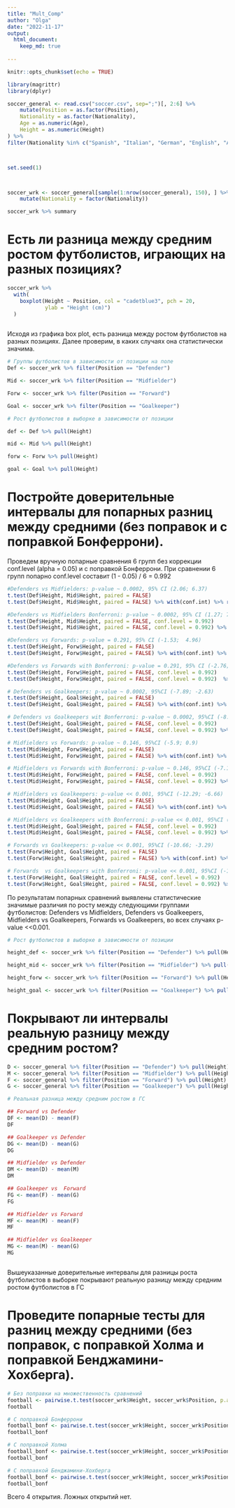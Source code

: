 ```yaml
---
title: "Mult_Comp"
author: "Olga"
date: "2022-11-17"
output: 
  html_document:
    keep_md: true
    
---
```


```r
knitr::opts_chunk$set(echo = TRUE)
```

```r
library(magrittr)
library(dplyr)
```



```r
soccer_general <- read.csv("soccer.csv", sep=";")[, 2:6] %>% 
    mutate(Position = as.factor(Position), 
    Nationality = as.factor(Nationality), 
    Age = as.numeric(Age), 
    Height = as.numeric(Height)
) %>% 
filter(Nationality %in% c("Spanish", "Italian", "German", "English", "Argentinian")) 



set.seed(1) 



soccer_wrk <- soccer_general[sample(1:nrow(soccer_general), 150), ] %>% 
    mutate(Nationality = factor(Nationality))

soccer_wrk %>% summary
```


# Есть ли разница между средним ростом футболистов, играющих на разных позициях?


```r
soccer_wrk %>%
  with(
    boxplot(Height ~ Position, col = "cadetblue3", pch = 20,
            ylab = "Height (cm)")
  )
  
```
Исходя из графика box plot, есть разница между ростом футболистов на разных позициях. Далее проверим, в каких случаях она статистически значима.

```r
# Группы футболистов в зависимости от позиции на поле
Def <- soccer_wrk %>% filter(Position == "Defender") 

Mid <- soccer_wrk %>% filter(Position == "Midfielder")

Forw <- soccer_wrk %>% filter(Position == "Forward") 

Goal <- soccer_wrk %>% filter(Position == "Goalkeeper") 
```


```r
# Рост футболистов в выборке в зависимости от позиции

def <- Def %>% pull(Height) 

mid <- Mid %>% pull(Height) 

forw <- Forw %>% pull(Height) 

goal <- Goal %>% pull(Height) 
```



# Постройте доверительные интервалы для попарных разниц между средними (без поправок и с поправкой Бонферрони). 
Проведем вручную попарные сравнения 6 групп без коррекции conf.level (alpha = 0.05) и с поправкой Бонферрони.
При сравнении 6 групп попарно conf.level составит (1 - 0.05) / 6 = 0.992

```r
#Defenders vs Midfielders: p-value ~ 0.0002, 95% CI (2.06; 6.37)
t.test(Def$Height, Mid$Height, paired = FALSE) 
t.test(Def$Height, Mid$Height, paired = FALSE) %>% with(conf.int) %>% round (., 2)

#Defenders vs Midfielders Bonferroni: p-value ~ 0.0002, 95% CI (1.27; 7.16)
t.test(Def$Height, Mid$Height, paired = FALSE, conf.level = 0.992) 
t.test(Def$Height, Mid$Height, paired = FALSE, conf.level = 0.992) %>% with(conf.int) %>% round (., 2) 
```



```r
#Defenders vs Forwards: p-value = 0.291, 95% CI (-1.53;  4.96)
t.test(Def$Height, Forw$Height, paired = FALSE) 
t.test(Def$Height, Forw$Height, paired = FALSE) %>% with(conf.int) %>% round (., 2)

#Defenders vs Forwards with Bonferroni: p-value = 0.291, 95% CI (-2.76;  6.19)
t.test(Def$Height, Forw$Height, paired = FALSE, conf.level = 0.992)
t.test(Def$Height, Forw$Height, paired = FALSE, conf.level = 0.992)  %>% with(conf.int) %>% round (., 2)
```


```r
# Defenders vs Goalkeepers: p-value ~ 0.0002, 95%CI (-7.89; -2.63)
t.test(Def$Height, Goal$Height, paired = FALSE)
t.test(Def$Height, Goal$Height, paired = FALSE) %>% with(conf.int) %>% round (., 2)

# Defenders vs Goalkeepers wit Bonferroni: p-value ~ 0.0002, 95%CI (-8.9; -1.62
t.test(Def$Height, Goal$Height, paired = FALSE, conf.level = 0.992)
t.test(Def$Height, Goal$Height, paired = FALSE, conf.level = 0.992) %>% with(conf.int) %>% round (., 2)

```

```r
# Midfielders vs Forwards: p-value ~ 0.146, 95%CI (-5.9; 0.9)
t.test(Mid$Height, Forw$Height, paired = FALSE)
t.test(Mid$Height, Forw$Height, paired = FALSE) %>% with(conf.int) %>% round (., 2)

# Midfielders vs Forwards with Bonferroni: p-value ~ 0.146, 95%CI (-7.18; 2.18)
t.test(Mid$Height, Forw$Height, paired = FALSE, conf.level = 0.992)
t.test(Mid$Height, Forw$Height, paired = FALSE, conf.level = 0.992) %>% with(conf.int) %>% round (., 2)

```

```r
# Midfielders vs Goalkeepers: p-value << 0.001, 95%CI (-12.29; -6.66)
t.test(Mid$Height, Goal$Height, paired = FALSE)
t.test(Mid$Height, Goal$Height, paired = FALSE) %>% with(conf.int) %>% round (., 2)

# Midfielders vs Goalkeepers with Bonferroni: p-value << 0.001, 95%CI (-13.36; -5.59)
t.test(Mid$Height, Goal$Height, paired = FALSE, conf.level = 0.992)
t.test(Mid$Height, Goal$Height, paired = FALSE, conf.level = 0.992) %>% with(conf.int) %>% round (., 2)
```

```r
# Forwards vs Goalkeepers: p-value << 0.001, 95%CI (-10.66; -3.29)
t.test(Forw$Height, Goal$Height, paired = FALSE)
t.test(Forw$Height, Goal$Height, paired = FALSE) %>% with(conf.int) %>% round (., 2)

# Forwards  vs Goalkeepers with Bonferroni: p-value << 0.001, 95%CI (-12.04; -1.91)
t.test(Forw$Height, Goal$Height, paired = FALSE, conf.level = 0.992)
t.test(Forw$Height, Goal$Height, paired = FALSE, conf.level = 0.992) %>% with(conf.int) %>% round (., 2)
```

По результатам попарных сравнений выявлены статистические значимые различия по росту между следующими группами футболистов: Defenders vs Midfielders, Defenders vs Goalkeepers, Midfielders vs Goalkeepers, Forwards vs Goalkeepers, во всех случаях p-value <<0.001.

```r
# Рост футболистов в выборке в зависимости от позиции

height_def <- soccer_wrk %>% filter(Position == "Defender") %>% pull(Height) %>% mean (na.rm = TRUE) %>% round(.,2)

height_mid <- soccer_wrk %>% filter(Position == "Midfielder") %>% pull(Height) %>% mean (na.rm = TRUE) %>% round(.,2)

height_forw <- soccer_wrk %>% filter(Position == "Forward") %>% pull(Height) %>% mean (na.rm = TRUE) %>% round(.,2)

height_goal <- soccer_wrk %>% filter(Position == "Goalkeeper") %>% pull(Height) %>% mean (na.rm = TRUE) %>% round(.,2)

```


# Покрывают ли интервалы реальную разницу между средним ростом? 



```r
D <- soccer_general %>% filter(Position == "Defender") %>% pull(Height)
M <- soccer_general %>% filter(Position == "Midfielder") %>% pull(Height)
F <- soccer_general %>% filter(Position == "Forward") %>% pull(Height)
G <- soccer_general %>% filter(Position == "Goalkeeper") %>% pull(Height)

# Реальная разница между средним ростом в ГС

## Forward vs Defender
DF <- mean(D) - mean(F)
DF 

## Goalkeeper vs Defender
DG <- mean(D) - mean(G)
DG

## Midfielder vs Defender
DM <- mean(D) - mean(M)
DM

## Goalkeeper vs  Forward
FG <- mean(F) - mean(G)
FG

## Midfielder vs Forward
MF <- mean(M) - mean(F)
MF

## Midfielder vs Goalkeeper
MG <- mean(M) - mean(G)
MG



```

Вышеуказанные доверительные интервалы для разницы роста футболистов в выборке покрывают реальную разницу между средним ростом футболистов в ГС

# Проведите попарные тесты для разниц между средними (без поправок, с поправкой Холма и поправкой Бенджамини-Хохберга). 

```r
# Без поправки на множественность сравнений
football <- pairwise.t.test(soccer_wrk$Height, soccer_wrk$Position, p.adjust.method = "none", pool.sd = FALSE)
football
```

```r
# С поправкой Бонферрони
football_bonf <- pairwise.t.test(soccer_wrk$Height, soccer_wrk$Position, p.adjust.method = "bonferroni", pool.sd = FALSE)
football_bonf
```

```r
# С поправкой Холма
football_bonf <- pairwise.t.test(soccer_wrk$Height, soccer_wrk$Position, p.adjust.method = "holm", pool.sd = FALSE)
football_bonf
```


```r
# С поправкой Бенджамини-Хохберга
football_bonf <- pairwise.t.test(soccer_wrk$Height, soccer_wrk$Position, p.adjust.method = "BH", pool.sd = FALSE)
football_bonf
```

Всего 4 открытия. Ложных открытий нет.

